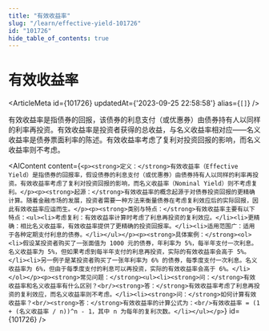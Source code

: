 ```yaml
---
title: "有效收益率"
slug: "/learn/effective-yield-101726"
id: "101726"
hide_table_of_contents: true
---
```



# 有效收益率

<ArticleMeta id={101726} updatedAt={'2023-09-25 22:58:58'} alias={`[]`} />
<div className='border-solid border-b border-t-0 my-4 border-[var(--ifm-color-gray-300)]' />

有效收益率是指债券的回报，该债券的利息支付（或优惠券）由债券持有人以同样的利率再投资。有效收益率是投资者获得的总收益，与名义收益率相对应——名义收益率是债券票面利率的陈述。有效收益率考虑了复利对投资回报的影响，而名义收益率则不考虑。

<AIContent content={`<p><strong>定义：</strong>有效收益率（Effective Yield）是指债券的回报率，假设债券的利息支付（或优惠券）由债券持有人以同样的利率再投资。有效收益率考虑了复利对投资回报的影响，而名义收益率（Nominal Yield）则不考虑复利。</p><p><strong>起源：</strong>有效收益率的概念起源于对债券投资回报的更精确计算。随着金融市场的发展，投资者需要一种方法来衡量债券在考虑复利效应后的实际回报，因此有效收益率应运而生。</p><p><strong>类别与特点：</strong>有效收益率主要有以下特点：<ul><li>考虑复利：有效收益率计算时考虑了利息再投资的复利效应。</li><li>更精确：相比名义收益率，有效收益率提供了更精确的投资回报率。</li><li>适用范围广：适用于各种定期支付利息的债券。</li></ul></p><p><strong>具体案例：</strong><ol><li>假设某投资者购买了一张面值为 1000 元的债券，年利率为 5%，每半年支付一次利息。名义收益率为 5%，但如果考虑到每半年支付的利息再投资，实际的有效收益率会高于 5%。</li><li>另一例子是某投资者购买了一张年利率为 6% 的债券，每季度支付一次利息。名义收益率为 6%，但由于每季度支付的利息可以再投资，实际的有效收益率会高于 6%。</li></ol></p><p><strong>常见问题：</strong><ul><li><strong>问：</strong>有效收益率和名义收益率有什么区别？<br/><strong>答：</strong>有效收益率考虑了利息再投资的复利效应，而名义收益率则不考虑。</li><li><strong>问：</strong>如何计算有效收益率？<br/><strong>答：</strong>有效收益率的计算公式为：<br/>有效收益率 = (1 + (名义收益率 / n))^n - 1，其中 n 为每年的复利次数。</li></ul></p>`} id={101726} />
